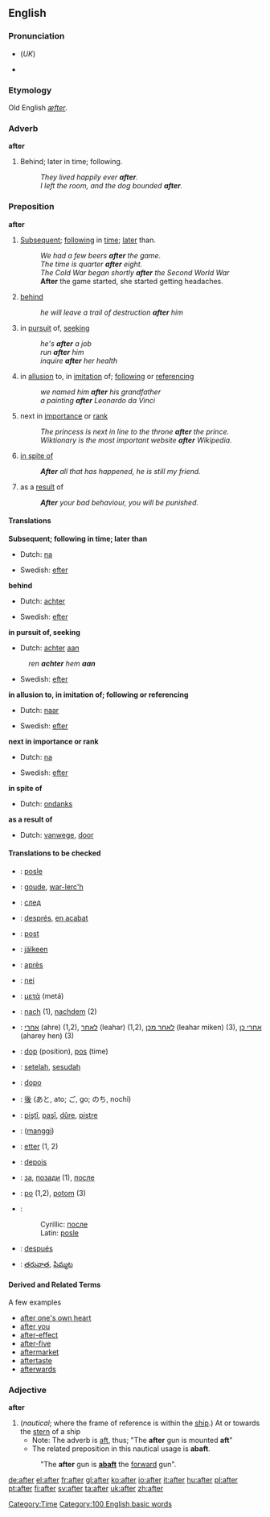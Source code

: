 {{see|After}}
==English==

{{rank|over|know|much|95|after|first|down|good}}

===Pronunciation===
*{{IPA|/ˈɑ:ftə/}} (''UK'')
*{{audio|en-us-after.ogg|Audio (US)}}

===Etymology===
Old English ''[[æfter]]''.

===Adverb===
'''after'''
# Behind; later in time; following.
#:''They lived happily ever '''after'''.''
#:''I left the room, and the dog bounded '''after'''.''

===Preposition===
'''after'''

#[[Subsequent]]; [[following]] in [[time]]; [[later]] than.
#:''We had a few beers '''after''' the game.''
#:''The time is quarter '''after''' eight.''
#:''The Cold War began shortly '''after''' the Second World War''
#:'''After''' the game started, she started getting headaches.
#[[behind]]
#:''he will leave a trail of destruction '''after''' him''
#in [[pursuit]] of, [[seeking]]
#:''he's '''after''' a job''
#:''run '''after''' him''
#:''inquire '''after''' her health''
#in [[allusion]] to, in [[imitation]] of; [[following]] or [[referencing]]
#:''we named him '''after''' his grandfather''
#:''a painting '''after''' Leonardo da Vinci''
#next in [[importance]] or [[rank]]
#:''The princess is next in line to the throne '''after''' the prince.''
#:''Wiktionary is the most important website '''after''' Wikipedia.''
#[[in spite of]]
#:'''''After''' all that has happened, he is still my friend.''
#as a [[result]] of 
#:'''''After''' your bad behaviour, you will be punished.''

====Translations====
'''Subsequent; following in time; later than'''
{{top}}
*Dutch: [[na]]
{{mid}}
*Swedish: [[efter]]
{{bottom}}

'''behind'''
{{top}}
*Dutch: [[achter]]
{{mid}}
*Swedish: [[efter]]
{{bottom}}

'''in pursuit of, seeking'''
{{top}}
*Dutch: [[achter]] [[aan]]
:''ren '''achter''' hem '''aan'''''
{{mid}}
*Swedish: [[efter]]
{{bottom}}

'''in allusion to, in imitation of; following or referencing'''
{{top}}
*Dutch: [[naar]]
{{mid}}
*Swedish: [[efter]]
{{bottom}}

'''next in importance or rank'''
{{top}}
*Dutch: [[na]]
{{mid}}
*Swedish: [[efter]]
{{bottom}}

'''in spite of'''
{{top}}
*Dutch: [[ondanks]]
{{mid}}
{{bottom}}

'''as a result of'''
{{top}}
*Dutch: [[vanwege]], [[door]]
{{mid}}
{{bottom}}

====Translations to be checked====
{{checktrans}}
*{{ttbc|Bosnian}}: [[posle]]
*{{ttbc|Breton}}: [[goude]], [[war-lerc'h]]
*{{ttbc|Bulgarian}}: [[след]]
*{{ttbc|Catalan}}: [[després]], [[en acabat]]
*{{ttbc|Esperanto}}: [[post]]
*{{ttbc|Finnish}}: [[jälkeen]]
*{{ttbc|French}}: [[après]]
*{{ttbc|Frisian}}: [[nei]]
*{{ttbc|Greek}}: [[μετά]] (metá) 
*{{ttbc|German}}: [[nach]] (1), [[nachdem]] (2)
*{{ttbc|Hebrew}}: [[אחרי]] (ahre) (1,2), [[לאחר]] (leahar) (1,2), [[לאחר מכן]] (leahar miken) (3), [[אחרי כן]] (aharey hen) (3)
*{{ttbc|Ido}}: [[dop]] (position), [[pos]] (time)
*{{ttbc|Indonesian}}: [[setelah]], [[sesudah]]
*{{ttbc|Italian}}: [[dopo]]
*{{ttbc|Japanese}}: [[後]] (あと, ato; ご, go; のち, nochi)
*{{ttbc|Kurdish}}: [[piştî]], [[paşî]], [[dûre]], [[piştre]]
*{{ttbc|Manchu}}: ([[manggi]])
*{{ttbc|Norwegian}}: [[etter]] (1, 2)
*{{ttbc|Portuguese}}: [[depois]]
*{{ttbc|Russian}}: [[за]], [[позади]] (1), [[после]]
*{{ttbc|Slovak}}: [[po]] (1,2), [[potom]] (3)
*{{ttbc|Serbian}}:
*:Cyrillic: [[после#Serbian|после]]
*:Latin: [[posle#Serbian|posle]]
*{{ttbc|Spanish}}: [[después]]
*{{ttbc|Telugu}}: [[తరువాత]], [[పిమ్మట]]

====Derived and Related Terms====
A few examples
*[[after one's own heart]]
*[[after you]]
*[[after-effect]]
*[[after-five]]
*[[aftermarket]]
*[[aftertaste]]
*[[afterwards]]

===Adjective===
'''after'''
#(''nautical''; where the frame of reference is within the [[ship]].) At or towards the [[stern]] of a ship 
#*Note: The adverb is [[aft]], thus; "The '''after''' gun is mounted '''aft'''"
#*The related preposition in this nautical usage is '''abaft'''. 
#:"The '''after''' gun is '''[[abaft]]''' the [[forward]] gun".

[[Category:Time]]
[[Category:100 English basic words]]

[[de:after]]
[[el:after]]
[[fr:after]]
[[gl:after]]
[[ko:after]]
[[io:after]]
[[it:after]]
[[hu:after]]
[[pl:after]]
[[pt:after]]
[[fi:after]]
[[sv:after]]
[[ta:after]]
[[uk:after]]
[[zh:after]]